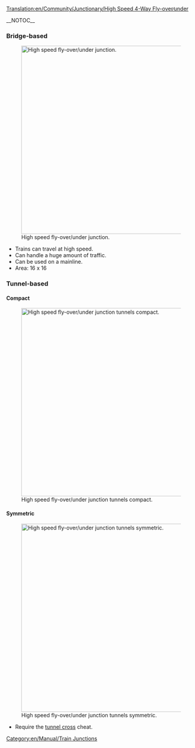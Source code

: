 [[Translation:en/Community/Junctionary/High Speed 4-Way Fly-over∕under]]

{{en/Community/Junctionary/Navigation}}__NOTOC__
===Bridge-based===
[[File:en/Community/Junctionary/Flyover.png|none|thumb|500px|High speed fly-over/under junction.]]

* Trains can travel at high speed.
* Can handle a huge amount of traffic.
* Can be used on a mainline.
* Area: 16 x 16

===Tunnel-based===
====Compact====
[[File:en/Community/Junctionary/Flyover tunnels compact.png|none|thumb|500px|High speed fly-over/under junction tunnels compact.]]

====Symmetric====
[[File:en/Community/Junctionary/Flyover tunnels symmetric.png|none|thumb|500px|High speed fly-over/under junction tunnels symmetric.]]
* Require the [[en/Manual/Cheats#tunnels-may-cross-each-other|tunnel cross]] cheat.

[[Category:en/Manual/Train Junctions]]